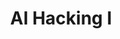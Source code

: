 ---
title: AI Hacking I
type: general
time_start: 2023-03-23T18:00:00.000-05:00
week_number: 9
credit:
 - Anusha Ghosh
featured: true
location: Siebel CS 1404 + Zoom
slides: Week 09_ AI Hacking I.pdf
recording: "https://youtu.be/wi6GigFDog8"
tags:
 - misc
 - ai
---